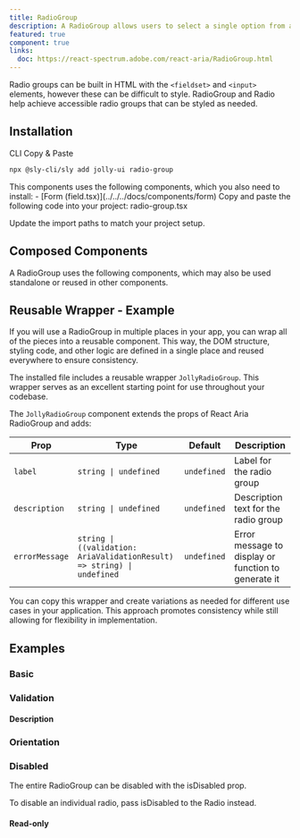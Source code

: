 ```yaml
---
title: RadioGroup
description: A RadioGroup allows users to select a single option from a list of mutually exclusive options.
featured: true
component: true
links:
  doc: https://react-spectrum.adobe.com/react-aria/RadioGroup.html
---
```


Radio groups can be built in HTML with the `<fieldset>` and `<input>` elements, however these can be difficult to style. RadioGroup and Radio help achieve accessible radio groups that can be styled as needed.

<ComponentPreview name="radio-group-demo" />

## Installation

<Tabs defaultValue="cli">

<TabsList>
  <TabsTrigger value="cli">CLI</TabsTrigger>
  <TabsTrigger value="manual">Copy & Paste</TabsTrigger>
</TabsList>

<TabsContent value="cli">

```bash
npx @sly-cli/sly add jolly-ui radio-group
```

</TabsContent>

<TabsContent value="manual">

<Steps>

<Step>
  This components uses the following components, which you also need to install:
  - [Form (field.tsx)](../../../docs/components/form)
</Step>
<Step>
  Copy and paste the following code into your project: radio-group.tsx
</Step>

<ComponentSource name="radio-group" />

<Step>Update the import paths to match your project setup.</Step>

</Steps>

</TabsContent>

</Tabs>

## Composed Components

A RadioGroup uses the following components, which may also be used standalone or reused in other components.

<ComponentCards>
  <ComponentCard component="label" />
</ComponentCards>

## Reusable Wrapper - Example

If you will use a RadioGroup in multiple places in your app, you can wrap all of the pieces into a reusable component. This way, the DOM structure, styling code, and other logic are defined in a single place and reused everywhere to ensure consistency.

The installed file includes a reusable wrapper `JollyRadioGroup`. This wrapper serves as an excellent starting point for use throughout your codebase.

<ComponentPreview name="radiogroup-reusable" />

The `JollyRadioGroup` component extends the props of React Aria RadioGroup and adds:

| Prop           | Type                                                                    | Default     | Description                                         |
| -------------- | ----------------------------------------------------------------------- | ----------- | --------------------------------------------------- |
| `label`        | `string \| undefined`                                                   | `undefined` | Label for the radio group                           |
| `description`  | `string \| undefined`                                                   | `undefined` | Description text for the radio group                |
| `errorMessage` | `string \| ((validation: AriaValidationResult) => string) \| undefined` | `undefined` | Error message to display or function to generate it |

You can copy this wrapper and create variations as needed for different use cases in your application. This approach promotes consistency while still allowing for flexibility in implementation.

## Examples

### Basic

<ComponentPreview name="radio-group-demo" />

### Validation

<ComponentPreview name="radio-group-validation" />

#### Description

<ComponentPreview name="radio-group-description" />

### Orientation

<ComponentPreview name="radio-group-orientation" />

### Disabled

The entire RadioGroup can be disabled with the isDisabled prop.

<ComponentPreview name="radio-group-disabled" />

To disable an individual radio, pass isDisabled to the Radio instead.

<ComponentPreview name="radio-group-disabled-individual" />

#### Read-only

<ComponentPreview name="radio-group-readonly" />
